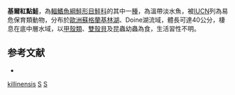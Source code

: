 {{NoteTA|G1=LS}}
{{Speciesbox
| name = 基爾紅點鮭
| image = Salvelinus killinensis.jpg
| image_width = 250px
| status = VU
| status_system = IUCN3.1
| genus = Salvelinus
| species = killinensis
| authority = [[Günther|Günther]], 1866
| synonyms = *''Salmo killinensis'', Günther, 1866
}}

'''基爾紅點鮭'''，為[[輻鰭魚綱|輻鰭魚綱]][[鮭形目|鮭形目]][[鮭科|鮭科]]的其中一[[種|種]]，為溫帶淡水魚，被[[IUCN|IUCN]]列為易危保育類動物，分布於[[歐洲|歐洲]][[蘇格蘭|蘇格蘭]][[基林湖|基林湖]]、Doine湖流域，體長可達40公分，棲息在底中層水域，以[[甲殼類|甲殼類]]、[[雙殼貝|雙殼貝]]及昆蟲幼蟲為食，生活習性不明。

==参考文献==
*{{FishBase_species|genus=Salvelinus|species=killinensis|year=2015|month=10}}

{{Endemic biota of Scotland}}
{{Taxonbar|from=Q2756285}}

[[Category:紅點鮭屬|killinensis]]
[[Category:1866年描述的魚類|S]]
[[Category:苏格兰特有动物|S]]
